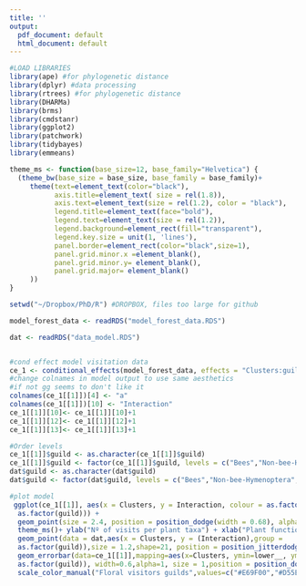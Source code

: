 ```yaml
---
title: ''
output:
  pdf_document: default
  html_document: default
---
```




```r


#LOAD LIBRARIES
library(ape) #for phylogenetic distance
library(dplyr) #data processing
library(rtrees) #for phylogenetic distance
library(DHARMa)
library(brms)
library(cmdstanr)
library(ggplot2)
library(patchwork)
library(tidybayes)
library(emmeans)

theme_ms <- function(base_size=12, base_family="Helvetica") {
  (theme_bw(base_size = base_size, base_family = base_family)+
     theme(text=element_text(color="black"),
           axis.title=element_text( size = rel(1.8)),
           axis.text=element_text(size = rel(1.2), color = "black"),
           legend.title=element_text(face="bold"),
           legend.text=element_text(size = rel(1.2)),
           legend.background=element_rect(fill="transparent"),
           legend.key.size = unit(1, 'lines'),
           panel.border=element_rect(color="black",size=1),
           panel.grid.minor.x =element_blank(),
           panel.grid.minor.y= element_blank(),
           panel.grid.major= element_blank()
     ))
}

setwd("~/Dropbox/PhD/R") #DROPBOX, files too large for github

model_forest_data <- readRDS("model_forest_data.RDS")

dat <- readRDS("data_model.RDS")


#cond effect model visitation data
ce_1 <- conditional_effects(model_forest_data, effects = "Clusters:guild",points=T) 
#change colnames in model output to use same aesthetics
#if not gg seems to don't like it
colnames(ce_1[[1]])[4] <- "a"
colnames(ce_1[[1]])[10] <- "Interaction"
ce_1[[1]][10]<- ce_1[[1]][10]+1
ce_1[[1]][12]<- ce_1[[1]][12]+1
ce_1[[1]][13]<- ce_1[[1]][13]+1

#Order levels
ce_1[[1]]$guild <- as.character(ce_1[[1]]$guild)
ce_1[[1]]$guild <- factor(ce_1[[1]]$guild, levels = c("Bees","Non-bee-Hymenoptera","Syrphids","Non-syrphids-diptera","Lepidoptera","Coleoptera"))
dat$guild <- as.character(dat$guild)
dat$guild <- factor(dat$guild, levels = c("Bees","Non-bee-Hymenoptera","Syrphids","Non-syrphids-diptera","Lepidoptera","Coleoptera"))

#plot model
 ggplot(ce_1[[1]], aes(x = Clusters, y = Interaction, colour = as.factor(guild), group = 
  as.factor(guild))) +
  geom_point(size = 2.4, position = position_dodge(width = 0.68), alpha=1) +
  theme_ms()+ ylab("Nº of visits per plant taxa") + xlab("Plant functional groups")+
  geom_point(data = dat,aes(x = Clusters, y = (Interaction),group = 
  as.factor(guild)),size = 1.2,shape=21, position = position_jitterdodge(dodge.width = 0.68, jitter.width = 0.25), alpha=0.14)+
  geom_errorbar(data=ce_1[[1]],mapping=aes(x=Clusters, ymin=lower__, ymax=upper__,colour = as.factor(guild), group = 
  as.factor(guild)), width=0.6,alpha=1, size = 1,position = position_dodge(width = 0.68)) +ylim(0,quantile(dat$Interaction, 0.95))+
  scale_color_manual("Floral visitors guilds",values=c("#E69F00","#D55E00", "#287DAB", "#009E73", "#A7473A",  "black","grey")) + ggtitle("A")


```